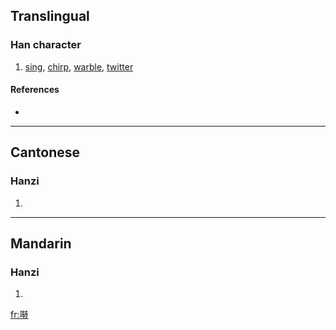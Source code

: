 {{see|囀}}
==Translingual==

===Han character===
{{Han char|rn=30|rad=口|as=08|sn=11|four=|canj=口大手戈 (RKQI)}}

# [[sing]], [[chirp]], [[warble]], [[twitter]]

====References====
* {{Han ref|kx=0196.261|hdz=10639.040|uh=556D|ud=21869}}

----

==Cantonese==

===Hanzi===
{{yue-hanzi|jyut=|y=jyun2}}

# {{defn|Cantonese}}

----

==Mandarin==

===Hanzi===
{{cmn-hanzi|tra=囀|pin=[[zhuàn]] ([[zhuan4]])|wg=chuan<sup>4</sup>}}

# {{defn|Mandarin}}

[[fr:啭]]